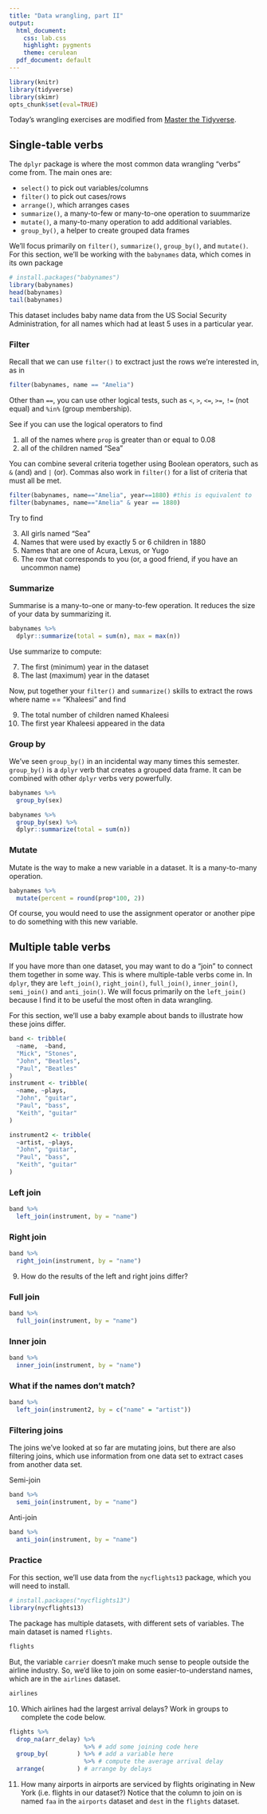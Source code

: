 ```yaml
---
title: "Data wrangling, part II"
output:
  html_document:
    css: lab.css
    highlight: pygments
    theme: cerulean
  pdf_document: default
---
```


```r
library(knitr)
library(tidyverse)
library(skimr)
opts_chunk$set(eval=TRUE)
```


Today's wrangling exercises are modified from [Master the Tidyverse](https://github.com/rstudio-education/master-the-tidyverse).

## Single-table verbs

The `dplyr` package is where the most common data wrangling "verbs" come from. The main ones are:

- `select()` to pick out variables/columns
- `filter()` to pick out cases/rows
- `arrange()`, which arranges cases
- `summarize()`, a many-to-few or many-to-one operation to suummarize
- `mutate()`, a many-to-many operation to add additional variables. 
- `group_by()`, a helper to create grouped data frames

We'll focus primarily on `filter()`, `summarize()`, `group_by()`, and `mutate()`. For this section,  we'll be working with the `babynames` data, which comes in its own package

```r
# install.packages("babynames")
library(babynames)
head(babynames)
tail(babynames)
```

This dataset includes baby name data from the US Social Security Administration, for all names which had at least 5 uses in a particular year. 

### Filter

Recall that we can use `filter()` to exctract just the rows we're interested in, as in

```r
filter(babynames, name == "Amelia")
```

Other than `==`, you can use other logical tests, such as `<`, `>`, `<=`, `>=`, `!=` (not equal) and `%in%` (group membership).

See if you can use the logical operators to find

1. all of the names where `prop` is greater than or equal to 0.08
2. all of the children named "Sea"

You can combine several criteria together using Boolean operators, such as `&` (and) and `|` (or). Commas also work in `filter()` for a list of criteria that must all be met. 

```r
filter(babynames, name=="Amelia", year==1880) #this is equivalent to
filter(babynames, name=="Amelia" & year == 1880)
```

Try to find 

3. All girls named "Sea"
4. Names that were used by exactly 5 or 6 children in 1880
5. Names that are one of Acura, Lexus, or Yugo
6. The row that corresponds to you (or, a good friend, if you have an uncommon name)

### Summarize

Summarise is a many-to-one or many-to-few operation. It reduces the size of your data by summarizing it. 

```r
babynames %>% 
  dplyr::summarize(total = sum(n), max = max(n))
```

Use summarize to compute:

7. The first (minimum) year in the dataset
8. The last (maximum) year in the dataset

Now, put together your `filter()` and `summarize()` skills to extract the rows where name == "Khaleesi" and find

9. The total number of children named Khaleesi
10. The first year Khaleesi appeared in the data

### Group by

We've seen `group_by()` in an incidental way many times this semester. `group_by()` is a `dplyr` verb that creates a grouped data frame. It can be combined with other `dplyr` verbs very powerfully. 

```r
babynames %>%
  group_by(sex)

babynames %>%
  group_by(sex) %>%
  dplyr::summarize(total = sum(n))
```

### Mutate

Mutate is the way to make a new variable in a dataset. It is a many-to-many operation. 

```r
babynames %>%
  mutate(percent = round(prop*100, 2))
```

Of course, you would need to use the assignment operator or another pipe to do something with this new variable. 


## Multiple table verbs

If you have more than one dataset, you may want to do a "join" to connect them together in some way. This is where multiple-table verbs come in. In `dplyr`, they are `left_join()`, `right_join()`, `full_join()`, `inner_join()`, `semi_join()` and `anti_join()`. We will focus primarily on the `left_join()` because I find it to be useful the most often in data wrangling.

For this section, we'll use a baby example about bands to illustrate how these joins differ.

```r
band <- tribble(
  ~name,  ~band,
  "Mick", "Stones",
  "John", "Beatles",
  "Paul", "Beatles"
)
instrument <- tribble(
  ~name, ~plays,
  "John", "guitar",
  "Paul", "bass",
  "Keith", "guitar"
)

instrument2 <- tribble(
  ~artist, ~plays,
  "John", "guitar",
  "Paul", "bass",
  "Keith", "guitar"
)
```

### Left join

```r
band %>%
  left_join(instrument, by = "name")
```


### Right join

```r
band %>%
  right_join(instrument, by = "name")
```


9. How do the results of the left and right joins differ?

### Full join

```r
band %>%
  full_join(instrument, by = "name")
```

### Inner join

```r
band %>%
  inner_join(instrument, by = "name")
```

### What if the names don't match?

```r
band %>% 
  left_join(instrument2, by = c("name" = "artist"))
```

### Filtering joins

The joins we've looked at so far are mutating joins, but there are also filtering joins, which use information from one data set to extract cases from another data set. 

Semi-join

```r
band %>% 
  semi_join(instrument, by = "name")
```

Anti-join
```r
band %>% 
  anti_join(instrument, by = "name")
```

### Practice

For this section, we'll use data from the `nycflights13` package, which you will need to install.

```r
# install.packages("nycflights13")
library(nycflights13)
```

The package has multiple datasets, with different sets of variables. The main dataset is named `flights`.

```r
flights
```

But, the variable `carrier` doesn't make much sense to people outside the airline industry. So, we'd like to join on some easier-to-understand names, which are in the `airlines` dataset.

```r
airlines
```

10. Which airlines had the largest arrival delays? Work in groups to complete the code below.

```r
flights %>%
  drop_na(arr_delay) %>%
                     %>% # add some joining code here
  group_by(        ) %>% # add a variable here
                     %>% # compute the average arrival delay
  arrange(         ) # arrange by delays
```

11. How many airports in airports are serviced by flights originating in New York (i.e. flights in our dataset?) Notice that the column to join on is named `faa` in the `airports` dataset and `dest` in the `flights` dataset.
